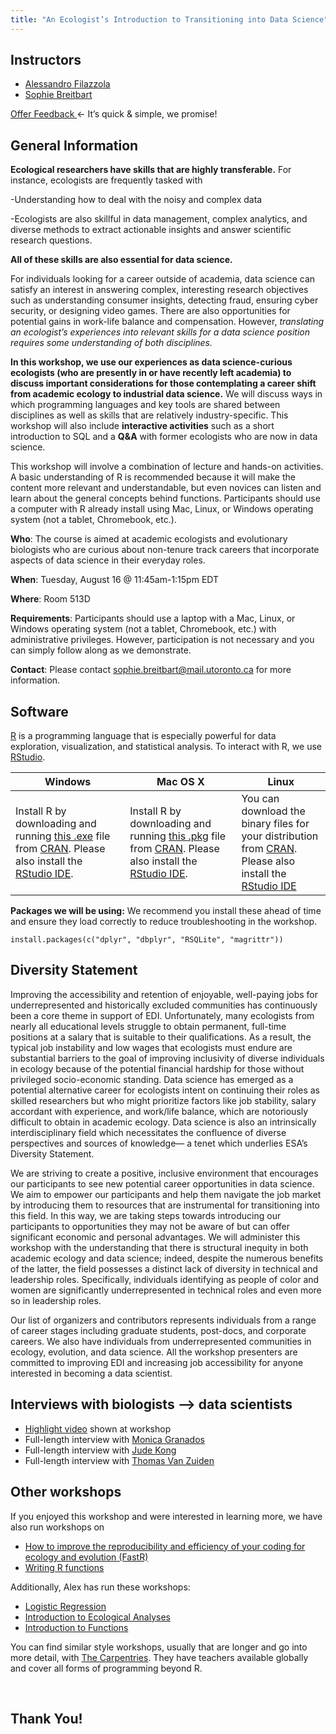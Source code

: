 ```yaml
---
title: "An Ecologist’s Introduction to Transitioning into Data Science"
---
```



## Instructors

- [Alessandro Filazzola](http://www.filazzola.info) 
- [Sophie Breitbart](https://sbreitbart.github.io/)

<a class="btn btn-info" href="https://easyretro.io/publicboard/gEdRrWVYh9ZQztnmdn94aX87HO83/43aac0ef-9bd6-4721-a8ae-5b31b1063993"> Offer Feedback </a> &larr; It's quick & simple, we promise!

## General Information

**Ecological researchers have skills that are highly transferable.** For instance, ecologists are frequently tasked with

-Understanding how to deal with the noisy and complex data

-Ecologists are also skillful in data management, complex analytics, and diverse methods to extract actionable insights and answer scientific research questions.

**All of these skills are also essential for data science.**

For individuals looking for a career outside of academia, data science can satisfy an interest in answering complex, interesting research objectives such as understanding consumer insights, detecting fraud, ensuring cyber security, or designing video games. There are also opportunities for potential gains in work-life balance and compensation. However, *translating an ecologist's experiences into relevant skills for a data science position requires some understanding of both disciplines.*

**In this workshop, we use our experiences as data science-curious ecologists (who are presently in or have recently left academia) to discuss important considerations for those contemplating a career shift from academic ecology to industrial data science.** We will discuss ways in which programming languages and key tools are shared between disciplines as well as skills that are relatively industry-specific. This workshop will also include **interactive activities** such as a short introduction to SQL and a **Q&A** with former ecologists who are now in data science.

This workshop will involve a combination of lecture and hands-on activities. A basic understanding of R is recommended because it will make the content more relevant and understandable, but even novices can listen and learn about the general concepts behind functions. Participants should use a computer with R already install using Mac, Linux, or Windows operating system (not a tablet, Chromebook, etc.).

**Who**: The course is aimed at academic ecologists and evolutionary biologists who are curious about non-tenure track careers that incorporate aspects of data science in their everyday roles.

**When**: Tuesday, August 16 \@ 11:45am-1:15pm EDT

**Where**: Room 513D

**Requirements**: Participants should use a laptop with a Mac, Linux, or Windows operating system (not a tablet, Chromebook, etc.) with administrative privileges. However, participation is not necessary and you can simply follow along as we demonstrate.

**Contact**: Please contact [sophie.breitbart\@mail.utoronto.ca](mailto:sophie.breitbart@mail.utoronto.ca) for more information.


## Software

[R](http://www.r-project.org/) is a programming language that is especially powerful for data exploration, visualization, and statistical analysis. To interact with R, we use [RStudio](http://www.rstudio.com/).

| Windows                                                                                                                                                                                                                                              | Mac OS X                                                                                                                                                                                                                                        | Linux                                                                                                                                                                                         |
|------------------------------------------------------------------------------------------------------------------------------------------------------------------------------------------------------------------------------------------------------|-------------------------------------------------------------------------------------------------------------------------------------------------------------------------------------------------------------------------------------------------|-----------------------------------------------------------------------------------------------------------------------------------------------------------------------------------------------|
| Install R by downloading and running [this .exe](http://cran.r-project.org/bin/windows/base/release.htm) file from [CRAN](http://cran.r-project.org/index.html). Please also install the [RStudio IDE](http://www.rstudio.com/ide/download/desktop). | Install R by downloading and running [this .pkg](http://cran.r-project.org/bin/macosx/R-latest.pkg) file from [CRAN](http://cran.r-project.org/index.html). Please also install the [RStudio IDE](http://www.rstudio.com/ide/download/desktop). | You can download the binary files for your distribution from [CRAN](http://cran.r-project.org/index.html). Please also install the [RStudio IDE](http://www.rstudio.com/ide/download/desktop) |

**Packages we will be using:** We recommend you install these ahead of time and ensure they load correctly to reduce troubleshooting in the workshop.

`install.packages(c("dplyr", "dbplyr", "RSQLite", "magrittr"))`

## Diversity Statement

Improving the accessibility and retention of enjoyable, well-paying jobs for underrepresented and historically excluded communities has continuously been a core theme in support of EDI. Unfortunately, many ecologists from nearly all educational levels struggle to obtain permanent, full-time positions at a salary that is suitable to their qualifications. As a result, the typical job instability and low wages that ecologists must endure are substantial barriers to the goal of improving inclusivity of diverse individuals in ecology because of the potential financial hardship for those without privileged socio-economic standing. Data science has emerged as a potential alternative career for ecologists intent on continuing their roles as skilled researchers but who might prioritize factors like job stability, salary accordant with experience, and work/life balance, which are notoriously difficult to obtain in academic ecology. Data science is also an intrinsically interdisciplinary field which necessitates the confluence of diverse perspectives and sources of knowledge— a tenet which underlies ESA's Diversity Statement.

We are striving to create a positive, inclusive environment that encourages our participants to see new potential career opportunities in data science. We aim to empower our participants and help them navigate the job market by introducing them to resources that are instrumental for transitioning into this field. In this way, we are taking steps towards introducing our participants to opportunities they may not be aware of but can offer significant economic and personal advantages. We will administer this workshop with the understanding that there is structural inequity in both academic ecology and data science; indeed, despite the numerous benefits of the latter, the field possesses a distinct lack of diversity in technical and leadership roles. Specifically, individuals identifying as people of color and women are significantly underrepresented in technical roles and even more so in leadership roles.

Our list of organizers and contributors represents individuals from a range of career stages including graduate students, post-docs, and corporate careers. We also have individuals from underrepresented communities in ecology, evolution, and data science. All the workshop presenters are committed to improving EDI and increasing job accessibility for anyone interested in becoming a data scientist.

## Interviews with biologists --> data scientists

- [Highlight video](https://youtu.be/T1ET1NDiE3Y) shown at workshop
- Full-length interview with [Monica Granados](https://youtu.be/J-EKUK2gvnI)
- Full-length interview with [Jude Kong](https://youtu.be/ahD-MnFq9iA)
- Full-length interview with [Thomas Van Zuiden](https://youtu.be/pWz4zCGwZnM)

## Other workshops

If you enjoyed this workshop and were interested in learning more, we have also run workshops on

-   [How to improve the reproducibility and efficiency of your coding for ecology and evolution (FastR)](https://github.com/afilazzola/FastR)
-   [Writing R functions](https://sbreitbart.github.io/BGSS_Retreat_2021_Workshop/)

Additionally, Alex has run these workshops:

-   [Logistic Regression](https://github.com/afilazzola/CUELogisticRegression)
-   [Introduction to Ecological Analyses](https://afilazzola.github.io/UoA.CommunityAnalyses.2018/)
-   [Introduction to Functions](https://afilazzola.github.io/Intro2Functions/)

You can find similar style workshops, usually that are longer and go into more detail, with [The Carpentries](https://carpentries.org/workshops-curricula/). They have teachers available globally and cover all forms of programming beyond R.

<br>

## Thank You!

